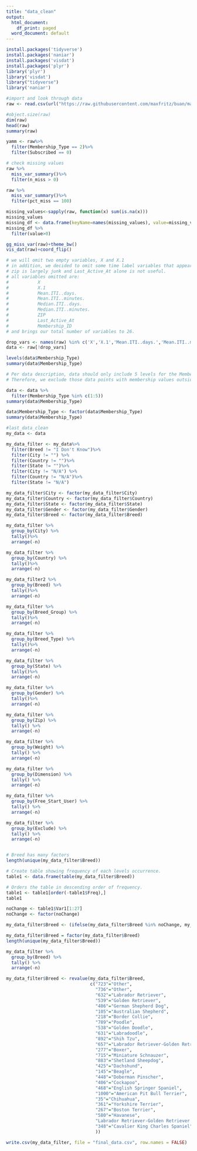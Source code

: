 ```yaml
---
title: "data_clean"
output:
  html_document:
    df_print: paged
  word_document: default
---
```


```r
install.packages('tidyverse')
install.packages('naniar') 
install.packages('visdat')
install.packages('plyr')
library('plyr')
library('visdat')
library("tidyverse")
library('naniar')
```
```r
#import and look through data
raw <- read.csv(url("https://raw.githubusercontent.com/maxfritz/buan/master/dog_id_max_ranks-Table%201.csv"), header=TRUE, sep=",")
```
```r
#object.size(raw)
dim(raw)
head(raw) 
summary(raw)

yamm <- raw%>%
  filter(Membership_Type == 2)%>%
  filter(Subscribed == 0)
```

```r
# check missing values
raw %>%
  miss_var_summary()%>%
  filter(n_miss > 0)

raw %>%
  miss_var_summary()%>%
  filter(pct_miss == 100)
```
```r
missing_values<-sapply(raw, function(x) sum(is.na(x)))
missing_values
missing_df <- data.frame(keyName=names(missing_values), value=missing_values, row.names=NULL)
missing_df %>%
  filter(value>0)
```
```r
gg_miss_var(raw)+theme_bw()
vis_dat(raw)+coord_flip()
```
```r
# we will omit two empty variables, X and X.1
# in addition, we decided to omit some time label variables that appear to be solely administrative in purpose.
# zip is largely junk and Last_Active_At alone is not useful.
# all variables omitted are:
#           X
#           X.1
#           Mean.ITI..days.
#           Mean.ITI..minutes.
#           Median.ITI..days.
#           Median.ITI..minutes.
#           ZIP
#           Last_Active_At
#           Membership_ID
# and brings our total number of variables to 26.

drop_vars <- names(raw) %in% c('X','X.1','Mean.ITI..days.','Mean.ITI..minutes.','Median.ITI..days.','Median.ITI..minutes.', 'Zip','Last_Active_At','Membership_ID') 
data <- raw[!drop_vars]
```

```r
levels(data$Membership_Type)
summary(data$Membership_Type)

# Per data description, data should only include 5 levels for the Membership factor variable.
# Therefore, we exclude those data points with membership values outside of these stated levels (1:5).

data <- data %>%
  filter(Membership_Type %in% c(1:5))
summary(data$Membership_Type)

data$Membership_Type <- factor(data$Membership_Type)
summary(data$Membership_Type)

#last_data_clean
my_data <- data

my_data_filter <- my_data%>%
  filter(Breed != "I Don't Know")%>%
  filter(City != "") %>%
  filter(Country != "")%>%
  filter(State != "")%>%
  filter(City != "N/A") %>%
  filter(Country != "N/A")%>%
  filter(State != "N/A")

my_data_filter$City <- factor(my_data_filter$City)
my_data_filter$Country <- factor(my_data_filter$Country)
my_data_filter$State <- factor(my_data_filter$State)
my_data_filter$Gender <- factor(my_data_filter$Gender)
my_data_filter$Breed <- factor(my_data_filter$Breed)

my_data_filter %>%
  group_by(City) %>%
  tally()%>%
  arrange(-n)

my_data_filter %>%
  group_by(Country) %>%
  tally()%>%
  arrange(-n)

my_data_filter2 %>%
  group_by(Breed) %>%
  tally()%>%
  arrange(-n)
```

```r
my_data_filter %>%
  group_by(Breed_Group) %>%
  tally()%>%
  arrange(-n)

my_data_filter %>%
  group_by(Breed_Type) %>%
  tally()%>%
  arrange(-n)

my_data_filter %>%
  group_by(State) %>%
  tally()%>%
  arrange(-n)

my_data_filter %>%
  group_by(Gender) %>%
  tally()%>%
  arrange(-n)

my_data_filter %>%
  group_by(Zip) %>%
  tally() %>%
  arrange(-n)

my_data_filter %>%
  group_by(Weight) %>%
  tally() %>%
  arrange(-n)

my_data_filter %>%
  group_by(Dimension) %>%
  tally() %>%
  arrange(-n)

my_data_filter %>%
  group_by(Free_Start_User) %>%
  tally() %>%
  arrange(-n)

my_data_filter %>%
  group_by(Exclude) %>%
  tally() %>%
  arrange(-n)


# Breed has many factors
length(unique(my_data_filter$Breed))

# Create table showing frequency of each levels occurrence.
table1 <- data.frame(table(my_data_filter$Breed))

# Orders the table in descending order of frequency.
table1 <- table1[order(-table1$Freq),]
table1

noChange <- table1$Var1[1:27]
noChange <- factor(noChange)

my_data_filter$Breed <- (ifelse(my_data_filter$Breed %in% noChange, my_data_filter$Breed, "Other")) 

my_data_filter$Breed = factor(my_data_filter$Breed)
length(unique(my_data_filter$Breed))

my_data_filter %>%
  group_by(Breed) %>%
  tally() %>%
  arrange(-n)

my_data_filter$Breed <- revalue(my_data_filter$Breed, 
                                c("723"="Other", 
                                  "736"="Other",
                                  "632"="Labrador Retriever",
                                  "539"="Golden Retriever",
                                  "486"="German Shepherd Dog",
                                  "105"="Australian Shepherd",
                                  "218"="Border Collie",
                                  "789"="Poodle",
                                  "538"="Golden Doodle",
                                  "631"="Labradoodle",
                                  "892"="Shih Tzu",
                                  "657"="Labrador Retriever-Golden Retriever Mix",
                                  "277"="Boxer",
                                  "715"="Miniature Schnauzer",
                                  "883"="Shetland Sheepdog",
                                  "425"="Dachshund",
                                  "145"="Beagle",
                                  "448"="Doberman Pinscher",
                                  "406"="Cockapoo",
                                  "468"="English Springer Spaniel",
                                  "1000"="American Pit Bull Terrier",
                                  "35"="Chihuahua",
                                  "361"="Yorkshire Terrier",
                                  "267"="Boston Terrier",
                                  "580"="Havanese",
                                  "Labrador Retriever-Golden Retriever Mix"="Golden Retriever-Labrador Retriever Mix",
                                  "348"="Cavalier King Charles Spaniel"
                                  ))

write.csv(my_data_filter, file = "final_data.csv", row.names = FALSE)

```